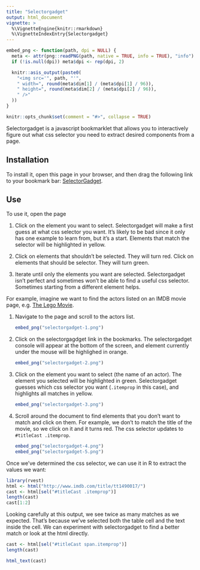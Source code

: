 ```yaml
---
title: "Selectorgadget"
output: html_document
vignette: >
  %\VignetteEngine{knitr::rmarkdown}
  %\VignetteIndexEntry{Selectorgadget}
---
```


```r
embed_png <- function(path, dpi = NULL) {
  meta <- attr(png::readPNG(path, native = TRUE, info = TRUE), "info")
  if (!is.null(dpi)) meta$dpi <- rep(dpi, 2)

  knitr::asis_output(paste0(
    "<img src='", path, "'",
    " width=", round(meta$dim[1] / (meta$dpi[1] / 96)),
    " height=", round(meta$dim[2] / (meta$dpi[2] / 96)),
    " />"
  ))
}

knitr::opts_chunk$set(comment = "#>", collapse = TRUE)
```

Selectorgadget is a javascript bookmarklet that allows you to interactively figure out what css selector you need to extract desired components from a page. 

## Installation

To install it, open this page in your browser, and then drag the following link to your bookmark bar: <a href="javascript:(function(){var%20s=document.createElement('div');s.innerHTML='Loading...';s.style.color='black';s.style.padding='20px';s.style.position='fixed';s.style.zIndex='9999';s.style.fontSize='3.0em';s.style.border='2px%20solid%20black';s.style.right='40px';s.style.top='40px';s.setAttribute('class','selector_gadget_loading');s.style.background='white';document.body.appendChild(s);s=document.createElement('script');s.setAttribute('type','text/javascript');s.setAttribute('src','https://dv0akt2986vzh.cloudfront.net/unstable/lib/selectorgadget.js');document.body.appendChild(s);})();">SelectorGadget</a>.

## Use

To use it, open the page 

1. Click on the element you want to select. Selectorgadget will make a first
   guess at what css selector you want. It's likely to be bad since it only
   has one example to learn from, but it's a start. Elements that match the
   selector will be highlighted in yellow.

2. Click on elements that shouldn't be selected. They will turn red.
   Click on elements that should be selector. They will turn green.

3. Iterate until only the elements you want are selected.  Selectorgadget
   isn't perfect and sometimes won't be able to find a useful css selector. 
   Sometimes starting from a different element helps.

For example, imagine we want to find the actors listed on an IMDB movie page, e.g. [The Lego Movie](http://www.imdb.com/title/tt1490017/).

1.  Navigate to the page and scroll to the actors list.

    ```r
    embed_png("selectorgadget-1.png")
    ```

2. Click on the selectorgagdget link in the bookmarks. The selectorgadget
   console will appear at the bottom of the screen, and element currently
   under the mouse will be highlighed in orange.
   
    ```r
    embed_png("selectorgadget-2.png")
    ```

3.  Click on the element you want to select (the name of an actor). The 
    element you selected will be highlighted in green. Selectorgadget guesses
    which css selector you want (`.itemprop` in this case), and highlights
    all matches in yellow.

    ```r
    embed_png("selectorgadget-3.png")
    ```

4.  Scroll around the document to find elements that you don't want to match 
    and click on them. For example, we don't to match the title of the movie,
    so we click on it and it turns red. The css selector updates to 
    `#titleCast .itemprop`.

    ```r
    embed_png("selectorgadget-4.png")
    embed_png("selectorgadget-5.png")
    ```

Once we've determined the css selector, we can use it in R to extract the values we want:

```r
library(rvest)
html <- html("http://www.imdb.com/title/tt1490017/")
cast <- html[sel("#titleCast .itemprop")]
length(cast)
cast[1:2]
```

Looking carefully at this output, we see twice as many matches as we expected. That's because we've selected both the table cell and the text inside the cell. We can experiment with selectorgadget to find a better match or look at the html directly.

```r
cast <- html[sel("#titleCast span.itemprop")]
length(cast)

html_text(cast)
```

